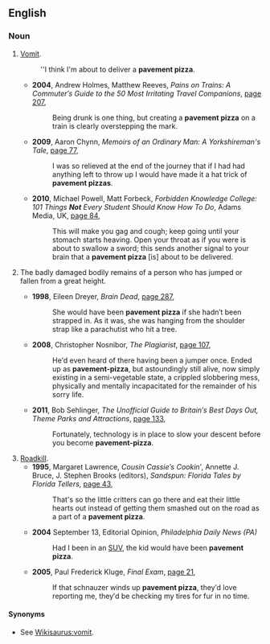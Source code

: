 ==English==

===Noun===
{{en-noun|head=[[pavement]] [[pizza]]|~}}

# {{label|en|UK|Australia|humorous}} [[vomit|Vomit]].
#: ''I think I'm about to deliver a '''pavement pizza'''.
#* '''2004''', Andrew Holmes, Matthew Reeves, ''Pains on Trains: A Commuter′s Guide to the 50 Most Irritating Travel Companions'', [http://books.google.com.au/books?id=-g0G49FmRKQC&pg=PA207&dq=%22pavement+pizza%22|%22pavement+pizzas%22+-intitle:%22%22+-inauthor:%22%22&hl=en&sa=X&ei=OWXVT5_aIMPYigfuvJ2oAw&redir_esc=y#v=onepage&q=%22pavement%20pizza%22|%22pavement%20pizzas%22%20-intitle%3A%22%22%20-inauthor%3A%22%22&f=false page 207],
#*: Being drunk is one thing, but creating a '''pavement pizza''' on a train is clearly overstepping the mark.
#* '''2009''', Aaron Chynn, ''Memoirs of an Ordinary Man: A Yorkshireman's Tale'', [http://books.google.com.au/books?id=hayL7pkAapUC&pg=PA77&dq=%22pavement+pizza%22|%22pavement+pizzas%22+-intitle:%22%22+-inauthor:%22%22&hl=en&sa=X&ei=OWXVT5_aIMPYigfuvJ2oAw&redir_esc=y#v=onepage&q=%22pavement%20pizza%22|%22pavement%20pizzas%22%20-intitle%3A%22%22%20-inauthor%3A%22%22&f=false page 77],
#*: I was so relieved at the end of the journey that if I had had anything left to throw up I would have made it a hat trick of '''pavement pizzas'''.
#* '''2010''', Michael Powell, Matt Forbeck, ''Forbidden Knowledge College: 101 Things '''Not''' Every Student Should Know How To Do'', Adams Media, UK, [http://books.google.com.au/books?id=9pNatToRRzIC&pg=PA84&dq=%22pavement+pizza%22|%22pavement+pizzas%22+-intitle:%22%22+-inauthor:%22%22&hl=en&sa=X&ei=OWXVT5_aIMPYigfuvJ2oAw&redir_esc=y#v=onepage&q=%22pavement%20pizza%22|%22pavement%20pizzas%22%20-intitle%3A%22%22%20-inauthor%3A%22%22&f=false page 84],
#*: This will make you gag and cough; keep going until your stomach starts heaving. Open your throat as if you were is about to swallow a sword; this sends another signal to your brain that a '''pavement pizza''' [is] about to be delivered.
# {{label|en|humorous}} The badly damaged bodily remains of a person who has jumped or fallen from a great height.
#* '''1998''', Eileen Dreyer, ''Brain Dead'', [http://books.google.com.au/books?id=_NICoNE4WMEC&q=%22pavement+pizza%22|%22pavement+pizzas%22+-intitle:%22%22+-inauthor:%22%22&dq=%22pavement+pizza%22|%22pavement+pizzas%22+-intitle:%22%22+-inauthor:%22%22&hl=en&sa=X&ei=OWXVT5_aIMPYigfuvJ2oAw&redir_esc=y page 287],
#*: She would have been '''pavement pizza''' if she hadn′t been strapped in. As it was, she was hanging from the shoulder strap like a parachutist who hit a tree.
#* '''2008''', Christopher Nosnibor, ''The Plagiarist'', [http://books.google.com.au/books?id=AsruF_BbGdUC&pg=PA107&dq=%22pavement+pizza%22|%22pavement+pizzas%22+-intitle:%22%22+-inauthor:%22%22&hl=en&sa=X&ei=OWXVT5_aIMPYigfuvJ2oAw&redir_esc=y#v=onepage&q=%22pavement%20pizza%22|%22pavement%20pizzas%22%20-intitle%3A%22%22%20-inauthor%3A%22%22&f=false page 107],
#*: He′d even heard of there having been a jumper once. Ended up as '''pavement-pizza''', but astoundingly still alive, now simply existing in a semi-vegetable state, a crippled slobbering mess, physically and mentally incapacitated for the remainder of his sorry life.
#* '''2011''', Bob Sehlinger, ''The Unofficial Guide to Britain′s Best Days Out, Theme Parks and Attractions'', [http://books.google.com.au/books?id=ptk82Uwd_ikC&pg=PA133&dq=%22pavement+pizza%22|%22pavement+pizzas%22+-intitle:%22%22+-inauthor:%22%22&hl=en&sa=X&ei=OWXVT5_aIMPYigfuvJ2oAw&redir_esc=y#v=onepage&q=%22pavement%20pizza%22|%22pavement%20pizzas%22%20-intitle%3A%22%22%20-inauthor%3A%22%22&f=false page 133],
#*: Fortunately, technology is in place to slow your descent before you become '''pavement-pizza'''.
# [[roadkill|Roadkill]].
#* '''1995''', Margaret Lawrence, ''Cousin Cassie′s Cookin′'', Annette J. Bruce, J. Stephen Brooks (editors), ''Sandspun: Florida Tales by Florida Tellers'', [http://books.google.com.au/books?id=G5otiSFO0NgC&pg=PA43&dq=%22pavement+pizza%22|%22pavement+pizzas%22+-intitle:%22%22+-inauthor:%22%22&hl=en&sa=X&ei=OWXVT5_aIMPYigfuvJ2oAw&redir_esc=y#v=onepage&q=%22pavement%20pizza%22|%22pavement%20pizzas%22%20-intitle%3A%22%22%20-inauthor%3A%22%22&f=false page 43],
#*: That's so the little critters can go there and eat their little hearts out instead of getting them smashed out on the road as a part of a '''pavement pizza'''.
#* '''2004''' September 13, Editorial Opinion, ''Philadelphia Daily News (PA)''
#*: Had I been in an [[SUV]], the kid would have been '''pavement pizza'''.
#* '''2005''', Paul Frederick Kluge, ''Final Exam'', [http://books.google.com.au/books?id=aJ4DrWuTawEC&pg=PA21&dq=%22pavement+pizza%22|%22pavement+pizzas%22+-intitle:%22%22+-inauthor:%22%22&hl=en&sa=X&ei=OWXVT5_aIMPYigfuvJ2oAw&redir_esc=y#v=onepage&q=%22pavement%20pizza%22|%22pavement%20pizzas%22%20-intitle%3A%22%22%20-inauthor%3A%22%22&f=false page 21],
#*: If that schnauzer winds up '''pavement pizza''', they′d love reporting me, they′d be checking my tires for fur in no time.

====Synonyms====
* {{sense|vomit}} See [[Wikisaurus:vomit]].